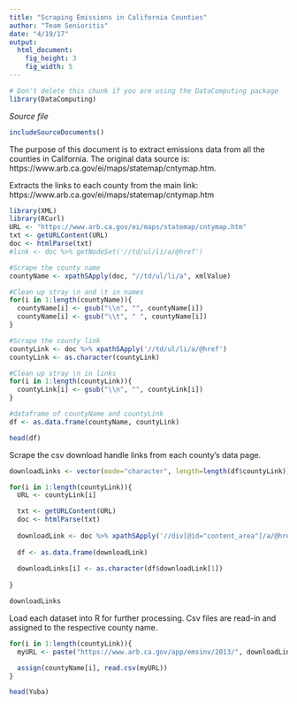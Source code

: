 ```yaml
---
title: "Scraping Emissions in California Counties"
author: "Team Senioritis"
date: "4/19/17"
output: 
  html_document:
    fig_height: 3
    fig_width: 5
---
```

<!-- Don't edit in between this line and the one below -->
```r
# Don't delete this chunk if you are using the DataComputing package
library(DataComputing)
```
*Source file* 
```r
includeSourceDocuments()
```
<!-- Don't edit the material above this line -->

The purpose of this document is to extract emissions data from all the counties in California. 
The original data source is:
https://www.arb.ca.gov/ei/maps/statemap/cntymap.htm.

Extracts the links to each county from the main link:
https://www.arb.ca.gov/ei/maps/statemap/cntymap.htm
```r
library(XML)
library(RCurl)
URL <- "https://www.arb.ca.gov/ei/maps/statemap/cntymap.htm"
txt <- getURLContent(URL)
doc <- htmlParse(txt)
#link <- doc %>% getNodeSet('//td/ul/li/a/@href')

#Scrape the county name
countyName <- xpathSApply(doc, "//td/ul/li/a", xmlValue)

#Clean up stray \n and \t in names
for(i in 1:length(countyName)){
  countyName[i] <- gsub("\\n", "", countyName[i])
  countyName[i] <- gsub("\\t", " ", countyName[i])
}

#Scrape the county link
countyLink <- doc %>% xpathSApply('//td/ul/li/a/@href')
countyLink <- as.character(countyLink)

#Clean up stray \n in links
for(i in 1:length(countyLink)){
  countyLink[i] <- gsub("\\n", "", countyLink[i])
}

#dataframe of countyName and countyLink
df <- as.data.frame(countyName, countyLink)

head(df)
```


Scrape the csv download handle links from each county's data page. 
```r

downloadLinks <- vector(mode="character", length=length(df$countyLink))

for(i in 1:length(countyLink)){
  URL <- countyLink[i]

  txt <- getURLContent(URL)
  doc <- htmlParse(txt)
    
  downloadLink <- doc %>% xpathSApply('//div[@id="content_area"]/a/@href')
  
  df <- as.data.frame(downloadLink)
  
  downloadLinks[i] <- as.character(df$downloadLink[1])
  
}

downloadLinks

```


Load each dataset into R for further processing. Csv files are read-in and assigned to the respective county name.

```r

for(i in 1:length(countyLink)){
  myURL <- paste("https://www.arb.ca.gov/app/emsinv/2013/", downloadLinks[i], sep = "")

  assign(countyName[i], read.csv(myURL))
}

head(Yuba)
```

